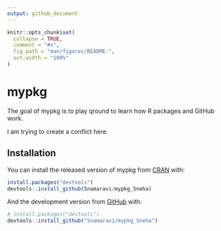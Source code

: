 ```yaml
---
output: github_document
---
```


<!-- README.md is generated from README.Rmd. Please edit that file -->

```r
knitr::opts_chunk$set(
  collapse = TRUE,
  comment = "#>",
  fig.path = "man/figures/README-",
  out.width = "100%"
)
```

# mypkg

<!-- badges: start -->
<!-- badges: end -->

The goal of mypkg is to play qround to learn how R packages and GitHub work.

I am trying to create a conflict here.

## Installation

You can install the released version of mypkg from [CRAN](https://CRAN.R-project.org) with: 

``` r
install.packages("devtools")
devtools::install_github(Snamaravi/mypkg_Sneha)
```

And the development version from [GitHub](https://github.com/) with:

``` r
# install.packages("devtools")
devtools::install_github("Snamaravi/mypkg_Sneha")
```
